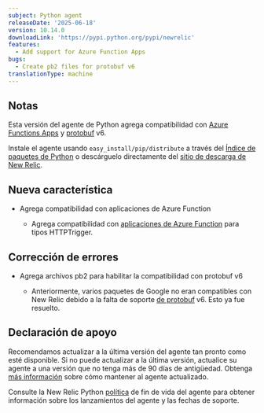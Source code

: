 ```yaml
---
subject: Python agent
releaseDate: '2025-06-18'
version: 10.14.0
downloadLink: 'https://pypi.python.org/pypi/newrelic'
features:
  - Add support for Azure Function Apps
bugs:
  - Create pb2 files for protobuf v6
translationType: machine
---
```


## Notas

Esta versión del agente de Python agrega compatibilidad con [Azure Functions Apps](https://pypi.org/project/azure-functions) y [protobuf](https://pypi.org/project/protobuf) v6.

Instale el agente usando `easy_install/pip/distribute` a través del [Índice de paquetes de Python](https://pypi.python.org/pypi/newrelic) o descárguelo directamente del [sitio de descarga de New Relic](https://download.newrelic.com/python_agent/release).

## Nueva característica

* Agrega compatibilidad con aplicaciones de Azure Function

  * Agrega compatibilidad con [aplicaciones de Azure Function](https://pypi.org/project/azure-functions) para tipos HTTPTrigger.

## Corrección de errores

* Agrega archivos pb2 para habilitar la compatibilidad con protobuf v6

  * Anteriormente, varios paquetes de Google no eran compatibles con New Relic debido a la falta de soporte [de protobuf](https://pypi.org/project/protobuf) v6. Esto ya fue resuelto.

## Declaración de apoyo

Recomendamos actualizar a la última versión del agente tan pronto como esté disponible. Si no puede actualizar a la última versión, actualice su agente a una versión que no tenga más de 90 días de antigüedad. Obtenga [más información](/docs/new-relic-solutions/new-relic-one/install-configure/update-new-relic-agent/) sobre cómo mantener al agente actualizado.

Consulte la New Relic Python [política](/docs/apm/agents/python-agent/getting-started/python-agent-eol-policy/) de fin de vida del agente para obtener información sobre los lanzamientos del agente y las fechas de soporte.